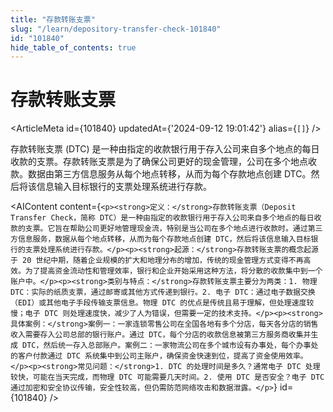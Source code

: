 ```yaml
---
title: "存款转账支票"
slug: "/learn/depository-transfer-check-101840"
id: "101840"
hide_table_of_contents: true
---
```



# 存款转账支票

<ArticleMeta id={101840} updatedAt={'2024-09-12 19:01:42'} alias={`[]`} />
<div className='border-solid border-b border-t-0 my-4 border-[var(--ifm-color-gray-300)]' />

存款转账支票 (DTC) 是一种由指定的收款银行用于存入公司来自多个地点的每日收款的支票。存款转账支票是为了确保公司更好的现金管理，公司在多个地点收款。数据由第三方信息服务从每个地点转移，从而为每个存款地点创建 DTC。然后将该信息输入目标银行的支票处理系统进行存款。

<AIContent content={`<p><strong>定义：</strong>存款转账支票（Deposit Transfer Check，简称 DTC）是一种由指定的收款银行用于存入公司来自多个地点的每日收款的支票。它旨在帮助公司更好地管理现金流，特别是当公司在多个地点进行收款时。通过第三方信息服务，数据从每个地点转移，从而为每个存款地点创建 DTC，然后将该信息输入目标银行的支票处理系统进行存款。</p><p><strong>起源：</strong>存款转账支票的概念起源于 20 世纪中期，随着企业规模的扩大和地理分布的增加，传统的现金管理方式变得不再高效。为了提高资金流动性和管理效率，银行和企业开始采用这种方法，将分散的收款集中到一个账户中。</p><p><strong>类别与特点：</strong>存款转账支票主要分为两类：1. 物理 DTC：实际的纸质支票，通过邮寄或其他方式传递到银行。2. 电子 DTC：通过电子数据交换（EDI）或其他电子手段传输支票信息。物理 DTC 的优点是传统且易于理解，但处理速度较慢；电子 DTC 则处理速度快，减少了人为错误，但需要一定的技术支持。</p><p><strong>具体案例：</strong>案例一：一家连锁零售公司在全国各地有多个分店，每天各分店的销售收入需要存入公司总部的银行账户。通过 DTC，每个分店的收款信息被第三方服务商收集并生成 DTC，然后统一存入总部账户。案例二：一家物流公司在多个城市设有办事处，每个办事处的客户付款通过 DTC 系统集中到公司主账户，确保资金快速到位，提高了资金使用效率。</p><p><strong>常见问题：</strong>1. DTC 的处理时间是多久？通常电子 DTC 处理较快，可能在当天完成，而物理 DTC 可能需要几天时间。2. 使用 DTC 是否安全？电子 DTC 通过加密和安全协议传输，安全性较高，但仍需防范网络攻击和数据泄露。</p>`} id={101840} />
